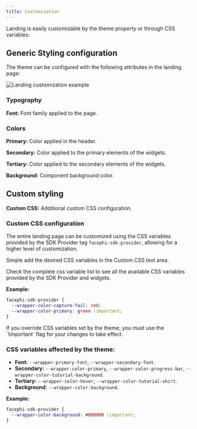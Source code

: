 ```yaml
---
title: Customization
---
```


Landing is easily customizable by the theme property or through CSS variables:

## Generic Styling configuration

The theme can be configured with the following attributes in the landing page:

![Landing customization example](/docs/landing_customization.png)

### Typography

**Font:** Font family applied to the page.

### Colors

**Primary:** Color applied in the header.

**Secondary:** Color applied to the primary elements of the widgets.

**Tertiary:** Color applied to the secondary elements of the widgets.

**Background:** Component background color.

## Custom styling

**Custom CSS:** Additional custom CSS configuration.

### Custom CSS configuration

The entire landing page can be customized using the CSS variables provided by the SDK Provider tag `facephi-sdk-provider`, allowing for a higher level of customization.

Simple add the desired CSS variables in the Custom CSS text area.

Check the complete css variable list to see all the available CSS variables provided by the SDK Provider and widgets.

**Example:**

```css
facephi-sdk-provider {
  --wrapper-color-capture-fail: red;
  --wrapper-color-primary: green !important;
}
```

<Callout type="warn">
If you override CSS variables set by the theme, you must use the `!important` flag for your changes to take effect.
</Callout>

### CSS variables affected by the theme:

- **Font:** `--wrapper-primary-font`, `--wrapper-secondary-font`.
- **Secondary:** `--wrapper-color-primary`, `--wrapper-color-progress-bar`, `--wrapper-color-tutorial-background`.
- **Tertiary:** `--wrapper-color-hover`, `--wrapper-color-tutorial-shirt`.
- **Background:** `--wrapper-color-background`.

**Example:**

```css
facephi-sdk-provider {
  --wrapper-color-background: #000000 !important;
}
```